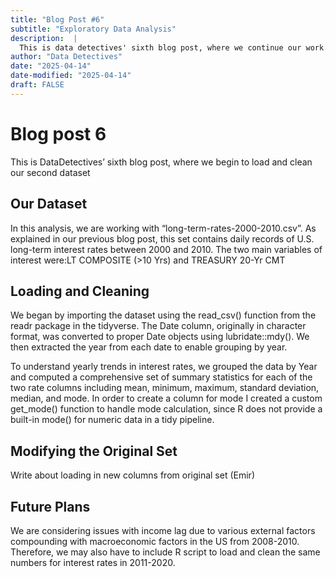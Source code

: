 ```yaml
---
title: "Blog Post #6"
subtitle: "Exploratory Data Analysis"
description:  |
  This is data detectives' sixth blog post, where we continue our work.
author: "Data Detectives"
date: "2025-04-14"
date-modified: "2025-04-14"
draft: FALSE
---
```


# Blog post 6
This is DataDetectives' sixth blog post, where we begin to load and clean our second dataset

## Our Dataset
In this analysis, we are working with "long-term-rates-2000-2010.csv". As explained in our previous blog post, this set contains daily records of U.S. long-term interest rates between 2000 and 2010. The two main variables of interest were:LT COMPOSITE (>10 Yrs) and TREASURY 20-Yr CMT

## Loading and Cleaning
We began by importing the dataset using the read_csv() function from the readr package in the tidyverse. The Date column, originally in character format, was converted to proper Date objects using lubridate::mdy(). We then extracted the year from each date to enable grouping by year. 

To understand yearly trends in interest rates, we grouped the data by Year and computed a comprehensive set of summary statistics for each of the two rate columns including mean, minimum, maximum, standard deviation, median, and mode. In order to create a column for mode I created a custom get_mode() function to handle mode calculation, since R does not provide a built-in mode() for numeric data in a tidy pipeline.

## Modifying the Original Set
Write about loading in new columns from original set (Emir)

## Future Plans
We are considering issues with income lag due to various external factors compounding with macroeconomic factors in the US from 2008-2010. Therefore, we may also have to include R script to load and clean the same numbers for interest rates in 2011-2020. 

